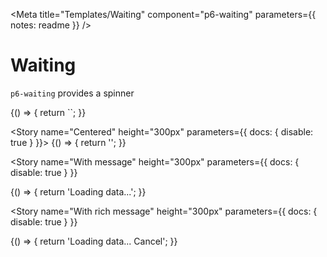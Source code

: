 

<Meta
  title="Templates/Waiting"
  component="p6-waiting"
  parameters={{ notes: readme }}
/>

# Waiting

`p6-waiting` provides a spinner

<Preview>
  <Story name="Default">
    {() => {
      return `<p6-waiting></p6-waiting>`;
    }}
  </Story>
</Preview>

<Story name="Centered" height="300px" parameters={{ docs: { disable: true } }}>
  {() => {
    return '<p6-waiting style="height:280px;"></p6-waiting>';
  }}
</Story>

<Story
  name="With message"
  height="300px"
  parameters={{ docs: { disable: true } }}
>
  {() => {
    return '<p6-waiting style="height:280px;">Loading data...</p6-waiting>';
  }}
</Story>

<Story
  name="With rich message"
  height="300px"
  parameters={{ docs: { disable: true } }}
>
  {() => {
    return '<p6-waiting style="height:280px;">Loading data... <p6-link>Cancel</p6-link></p6-waiting>';
  }}
</Story>
